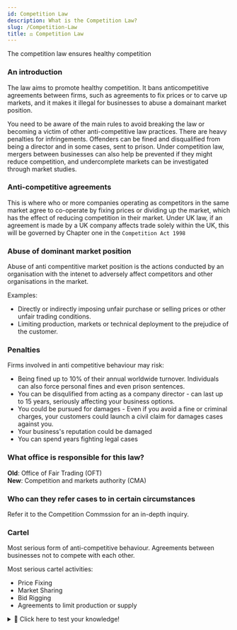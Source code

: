 ```yaml
---
id: Competition Law
description: What is the Competition Law?
slug: /Competition-Law
title: ⚖️ Competition Law
---
```


The competition law ensures healthy competition

### An introduction
The law aims to promote healthy competition. It bans anticompetitive agreements between firms, such as agreements to fix prices or to carve up markets, and it makes it illegal for businesses to abuse a domainant market position. 

You need to be aware of the main rules to avoid breaking the law or becoming a victim of other anti-competitive law practices. There are heavy penalties for infringements. Offenders can be fined and disqualified from being a director and in some cases, sent to prison. Under competition law, mergers between businesses can also help be prevented if they might reduce competition, and undercomplete markets can be investigated through market studies.

### Anti-competitive agreements
This is where who or more companies operating as competitors in the same market agree to co-operate by fixing prices or dividing up the market, which has the effect of reducing competition in their market.
Under UK law, if an agreement is made by a UK company affects trade solely within the UK, this will be governed by Chapter one in the `Competition Act 1998`

### Abuse of dominant market position
Abuse of anti compentitive market  position is the actions conducted by an organisation with the intenet to adversely affect competitors and other organisations in the market.

Examples:
- Directly or indirectly imposing unfair purchase or selling prices or other unfair trading conditions.
- Limiting production, markets or technical deployment to the prejudice of the customer.

### Penalties
Firms involved in anti competitive behaviour may risk:
- Being fined up to 10% of their annual worldwide turnover. Individuals can also force personal fines and even prison sentences.
- You can be disqulified from acting as a company director - can last up to 15 years, seriously affecting your business options.
- You could be pursued for damages - Even if you avoid a fine or criminal charges, your customers could launch a civil claim for damages cases against you.
- Your business's reputation could be damaged
- You can spend years fighting legal cases

### What office is responsible for this law?
**Old**: Office of Fair Trading (OFT) <br/>
**New**: Competition and markets authority (CMA)

### Who can they refer cases to in certain circumstances
Refer it to the Competition Commssion for an in-depth inquiry.

### Cartel

Most serious form of anti-competitive behaviour. Agreements between businesses not to compete with each other.

Most serious cartel activities:
- Price Fixing
- Market Sharing
- Bid Rigging
- Agreements to limit production or supply


<details>
  <summary>🧠 Click here to test your knowledge! </summary>

<iframe src="https://quizlet.com/659653961/match/embed?i=3loczc&x=1jj1" height="500" width="100%"></iframe>

</details>
